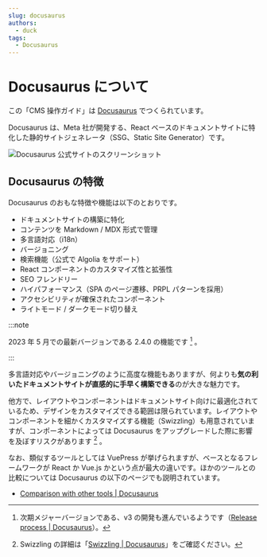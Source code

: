 ```yaml
---
slug: docusaurus
authors:
  - duck
tags: 
  - Docusaurus
---
```


# Docusaurus について

この「CMS 操作ガイド」は [Docusaurus](https://docusaurus.io/) でつくられています。

Docusaurus は、Meta 社が開発する、React ベースのドキュメントサイトに特化した静的サイトジェネレータ（SSG、Static Site Generator）です。

![Docusaurus 公式サイトのスクリーンショット](./img-docusaurus-site.webp)

<!--more-->

## Docusaurus の特徴

Docusaurus のおもな特徴や機能は以下のとおりです。

- ドキュメントサイトの構築に特化
- コンテンツを Markdown / MDX 形式で管理
- 多言語対応（i18n）
- バージョニング
- 検索機能（公式で Algolia をサポート）
- React コンポーネントのカスタマイズ性と拡張性
- SEO フレンドリー
- ハイパフォーマンス（SPA のページ遷移、PRPL パターンを採用）
- アクセシビリティが確保されたコンポーネント
- ライトモード / ダークモード切り替え

:::note

2023 年 5 月での最新バージョンである 2.4.0 の機能です [^1] 。

:::

[^1]: 次期メジャーバージョンである、v3 の開発も進んでいるようです（[Release process | Docusaurus](https://docusaurus.io/community/release-process#next-version)）。

多言語対応やバージョニングのように高度な機能もありますが、何よりも**気の利いたドキュメントサイトが直感的に手早く構築できる**のが大きな魅力です。

他方で、レイアウトやコンポーネントはドキュメントサイト向けに最適化されているため、デザインをカスタマイズできる範囲は限られています。レイアウトやコンポーネントを細かくカスタマイズする機能（Swizzling）も用意されていますが、コンポーネントによっては Docusaurus をアップグレードした際に影響を及ぼすリスクがあります [^2] 。

[^2]: Swizzling の詳細は「[Swizzling | Docusaurus](https://docusaurus.io/docs/swizzling)」をご確認ください。

なお、類似するツールとしては VuePress が挙げられますが、ベースとなるフレームワークが React か Vue.js かという点が最大の違いです。ほかのツールとの比較については Docusaurus の以下のページでも説明されています。

- [Comparison with other tools | Docusaurus](https://docusaurus.io/docs#comparison-with-other-tools)
